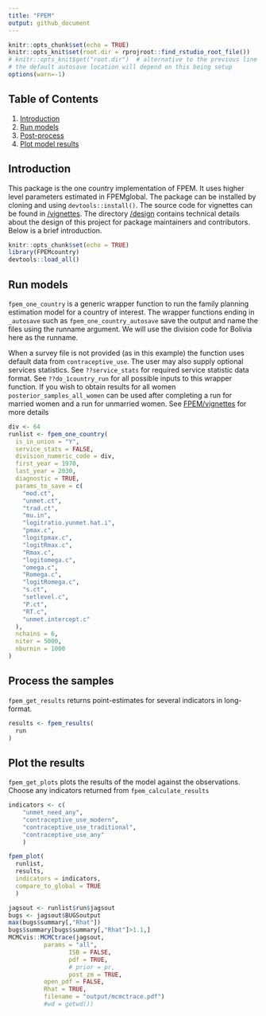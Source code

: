 ```yaml
---
title: "FPEM"
output: github_document
---
```

```r
knitr::opts_chunk$set(echo = TRUE)
knitr::opts_knit$set(root.dir = rprojroot::find_rstudio_root_file())
# knitr::opts_knit$get("root.dir")  # alternative to the previous line
# the default autosave location will depend on this being setup
options(warn=-1)
```



## Table of Contents
1. [Introduction](#intro)
2. [Run models](#run)
3. [Post-process](#post-process)
4. [Plot model results](#plot)
  
## <a name="intro"></a>
## Introduction
This package is the one country implementation of FPEM. It uses higher level parameters estimated in FPEMglobal. The package can be installed by cloning and using `devtools::install()`. The source code for vignettes can be found in [/vignettes](https://github.com/FPcounts/FPEMcountry/tree/master/vignettes). The directory [/design](https://github.com/FPcounts/FPEM/tree/master/design) contains technical details about the design of this project for package maintainers and contributors. Below is a brief introduction.

```r
knitr::opts_chunk$set(echo = TRUE)
library(FPEMcountry)
devtools::load_all()
```
## <a name="run"></a>
## Run models
`fpem_one_country` is a generic wrapper function to run the family planning estimation model for a country of interest. The wrapper functions ending in `_autosave` such as `fpem_one_country_autosave` save the output and name the files using the runname argument. We will use the division code for Bolivia here as the runname.

When a survey file is not provided (as in this example) the function uses default data from `contraceptive_use`. The user may also supply optional services statistics. See `??service_stats` for required service statistic data format. See `??do_1country_run` for all possible inputs to this wrapper function. If you wish to obtain results for all women `posterior_samples_all_women` can be used after completing a run for married women and a run for unmarried women. See  [FPEM/vignettes](https://github.com/FPcounts/FPEMcountry/vignettes) for more details
```r
div <- 64
runlist <- fpem_one_country(
  is_in_union = "Y",
  service_stats = FALSE,
  division_numeric_code = div,
  first_year = 1970,
  last_year = 2030,
  diagnostic = TRUE,
  params_to_save = c(
    "mod.ct",
    "unmet.ct",
    "trad.ct",
    "mu.in",
    "logitratio.yunmet.hat.i",
    "pmax.c",
    "logitpmax.c",
    "logitRmax.c",
    "Rmax.c",
    "logitomega.c",
    "omega.c",
    "Romega.c",
    "logitRomega.c",
    "s.ct",
    "setlevel.c",
    "P.ct",
    "RT.c",
    "unmet.intercept.c"
  ),
  nchains = 6,
  niter = 5000,
  nburnin = 1000
)

```

## <a name="post-process"></a>
## Process the samples
`fpem_get_results` returns point-estimates for several indicators in long-format.
```r
results <- fpem_results(
  run
)
```
## <a name="plot"></a>
## Plot the results
`fpem_get_plots` plots the results of the model against the observations. Choose any indicators returned from `fpem_calculate_results`
```r
indicators <- c(
    "unmet_need_any",
    "contraceptive_use_modern",
    "contraceptive_use_traditional",
    "contraceptive_use_any"
    )

fpem_plot(
  runlist,
  results,
  indicators = indicators,
  compare_to_global = TRUE
  )
```


```r
jagsout <- runlist$run$jagsout
bugs <- jagsout$BUGSoutput
max(bugs$summary[,"Rhat"])
bugs$summary[bugs$summary[,"Rhat"]>1.1,]
MCMCvis::MCMCtrace(jagsout,
          params = "all",
                 ISB = FALSE,
                 pdf = TRUE,
                 # prior = pr,
                 post_zm = TRUE,
          open_pdf = FALSE,
          Rhat = TRUE,
          filename = "output/mcmctrace.pdf")
          #wd = getwd())

```
